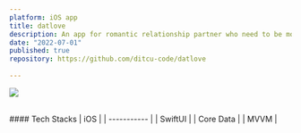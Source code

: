 ```yaml
---
platform: iOS app
title: datlove
description: An app for romantic relationship partner who need to be more intimate with their partner by getting recomendation activity according to his/her love language
date: "2022-07-01"
published: true
repository: https://github.com/ditcu-code/datlove
  
---
```


![](https://azgiwpdzokgesofpzclb.supabase.co/storage/v1/object/public/public/images/datlove.png)

<br />
#### Tech Stacks
| iOS     | 
| ----------- |
| SwiftUI      | 
| Core Data      | 
| MVVM      | 